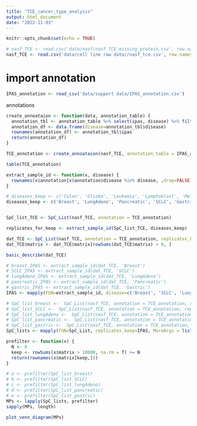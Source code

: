 ```yaml
---
title: "TCE_cancer_type_analysis"
output: html_document
date: "2022-11-03"
---
```


```r
knitr::opts_chunk$set(echo = TRUE)
```


```r
# nasf_TCE <- read.csv('data/nasf/nasf_TCE_missing_protein.csv', row.names = 1)
nasf_TCE <- read.csv('data/cell line raw data//nasf_tce.csv', row.names = 1)
```

# import annotation
```r
IPAS_annotation <- read_csv('data/support data/IPAS_annotation.csv')
```

annotations
```r
create_annoataion <- function(data, annotation_table) {
  annotation_tbl <- annotation_table %>% select(ipas, disease) %>% filter(ipas %in% colnames(data))
  annotation_df <- data.frame(disease=annotation_tbl$disease)
  rownames(annotation_df) <- annotation_tbl$ipas
  return(annotation_df)
}

TCE_annotation <- create_annoataion(nasf_TCE, annotation_table = IPAS_annotation)
```


```r
table(TCE_annotation)
```

```r
extract_sample_id <- function(x, disease) {
  rownames(x$annotation[x$annotation$disease %in% disease, ,drop=FALSE])
}

# diseases_keep <- c('Colon', 'Glioma', 'Leukemia', 'Lymphoblast', 'Melanoma', 'Neuroblastoma', 'Prostate', 'Ovarian')
diseases_keep <- c('Breast', 'LungAdeno', 'Pancreatic', 'SCLC', 'Gastric')


SpC_list_TCE <- SpC_List(nasf_TCE, annotation = TCE_annotation)

replicates_for_keep <- extract_sample_id(SpC_list_TCE, diseases_keep)
```

```r
dat_TCE <- SpC_List(nasf_TCE, annotation = TCE_annotation, replicates_keep = replicates_for_keep)
dat_TCE$matrix <- dat_TCE$matrix[rowSums(dat_TCE$matrix) > 0, ]
```

```r
basic_describe(dat_TCE)
```

```r
# breast_IPAS <- extract_sample_id(dat_TCE, 'Breast')
# SCLC_IPAS <- extract_sample_id(dat_TCE, 'SCLC')
# lungAdeno_IPAS <- extract_sample_id(dat_TCE, 'LungAdeno')
# pancreatic_IPAS <- extract_sample_id(dat_TCE, 'Pancreatic')
# gastric_IPAS <- extract_sample_id(dat_TCE, 'Gastric')
IPAS <- mapply(FUN=extract_sample_id, disease=c('Breast', 'SCLC', 'LungAdeno', 'Pancreatic', 'Gastric'), MoreArgs = list(x=dat_TCE))

# SpC_list_breast <-  SpC_List(nasf_TCE, annotation = TCE_annotation, replicates_keep = breast_IPAS)
# SpC_list_SCLC <-  SpC_List(nasf_TCE, annotation = TCE_annotation, replicates_keep = SCLC_IPAS)
# SpC_list_lungAdeno <-  SpC_List(nasf_TCE, annotation = TCE_annotation, replicates_keep = lungAdeno_IPAS)
# SpC_list_pancreatic <-  SpC_List(nasf_TCE, annotation = TCE_annotation, replicates_keep = pancreatic_IPAS)
# SpC_list_gastric <-  SpC_List(nasf_TCE, annotation = TCE_annotation, replicates_keep = gastric_IPAS)
SpC_lists <- mapply(FUN=SpC_List, replicates_keep=IPAS, MoreArgs = list(df=nasf_TCE, annotation=TCE_annotation), SIMPLIFY = FALSE)

```

```r
prefilter <- function(x) {
  N <- 8
  keep <- rowSums(x$matrix > 10000, na.rm = T) >= N
  return(rownames(x$matrix[keep,]))
}

```



```r
# a <- prefilter(SpC_list_breast)
# b <- prefilter(SpC_list_SCLC)
# c <- prefilter(SpC_list_lungAdeno)
# d <- prefilter(SpC_list_pancreatic)
# e <- prefilter(SpC_list_gastric)
MPs <- lapply(SpC_lists, prefilter)
sapply(MPs, length)

```


```r
plot_venn_diagram(MPs)
```

